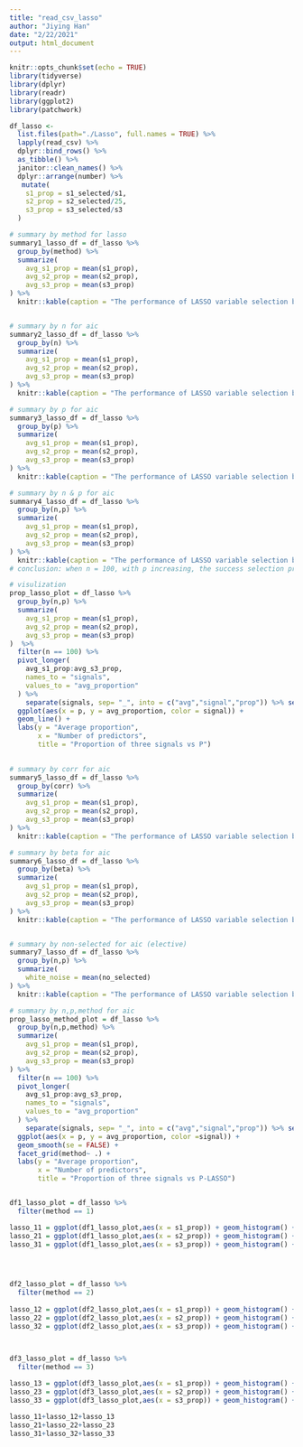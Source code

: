 ```yaml
---
title: "read_csv_lasso"
author: "Jiying Han"
date: "2/22/2021"
output: html_document
---
```


```r
knitr::opts_chunk$set(echo = TRUE)
library(tidyverse)
library(dplyr)
library(readr)
library(ggplot2)
library(patchwork)
```


```r
df_lasso <- 
  list.files(path="./Lasso", full.names = TRUE) %>% 
  lapply(read_csv) %>% 
  dplyr::bind_rows() %>% 
  as_tibble() %>% 
  janitor::clean_names() %>% 
  dplyr::arrange(number) %>% 
   mutate(
    s1_prop = s1_selected/s1,
    s2_prop = s2_selected/25,
    s3_prop = s3_selected/s3
  )
```

```r
# summary by method for lasso
summary1_lasso_df = df_lasso %>% 
  group_by(method) %>% 
  summarize(
    avg_s1_prop = mean(s1_prop),
    avg_s2_prop = mean(s2_prop),
    avg_s3_prop = mean(s3_prop)
) %>% 
  knitr::kable(caption = "The performance of LASSO variable selection by method")


# summary by n for aic
summary2_lasso_df = df_lasso %>% 
  group_by(n) %>% 
  summarize(
    avg_s1_prop = mean(s1_prop),
    avg_s2_prop = mean(s2_prop),
    avg_s3_prop = mean(s3_prop)
) %>% 
  knitr::kable(caption = "The performance of LASSO variable selection by n")

# summary by p for aic
summary3_lasso_df = df_lasso %>% 
  group_by(p) %>% 
  summarize(
    avg_s1_prop = mean(s1_prop),
    avg_s2_prop = mean(s2_prop),
    avg_s3_prop = mean(s3_prop)
) %>% 
  knitr::kable(caption = "The performance of LASSO variable selection by p")

# summary by n & p for aic
summary4_lasso_df = df_lasso %>% 
  group_by(n,p) %>% 
  summarize(
    avg_s1_prop = mean(s1_prop),
    avg_s2_prop = mean(s2_prop),
    avg_s3_prop = mean(s3_prop)
) %>% 
  knitr::kable(caption = "The performance of LASSO variable selection by n&p")
# conclusion: when n = 100, with p increasing, the success selection proportion in all three signals will firstly increase and then decrease,however, when p fix, there is no big differnce between n = 100 and n =200.

# visulization
prop_lasso_plot = df_lasso %>% 
  group_by(n,p) %>% 
  summarize(
    avg_s1_prop = mean(s1_prop),
    avg_s2_prop = mean(s2_prop),
    avg_s3_prop = mean(s3_prop)
)  %>% 
  filter(n == 100) %>% 
  pivot_longer(
    avg_s1_prop:avg_s3_prop,
    names_to = "signals",
    values_to = "avg_proportion"
  ) %>% 
    separate(signals, sep= "_", into = c("avg","signal","prop")) %>% select(-avg, - prop) %>% 
  ggplot(aes(x = p, y = avg_proportion, color = signal)) + 
  geom_line() +
  labs(y = "Average proportion", 
       x = "Number of predictors", 
       title = "Proportion of three signals vs P")

  
# summary by corr for aic
summary5_lasso_df = df_lasso %>% 
  group_by(corr) %>% 
  summarize(
    avg_s1_prop = mean(s1_prop),
    avg_s2_prop = mean(s2_prop),
    avg_s3_prop = mean(s3_prop)
) %>% 
  knitr::kable(caption = "The performance of LASSO variable selection by correlation")

# summary by beta for aic
summary6_lasso_df = df_lasso %>% 
  group_by(beta) %>% 
  summarize(
    avg_s1_prop = mean(s1_prop),
    avg_s2_prop = mean(s2_prop),
    avg_s3_prop = mean(s3_prop)
) %>% 
  knitr::kable(caption = "The performance of LASSO variable selection by beta")


# summary by non-selected for aic (elective)
summary7_lasso_df = df_lasso %>% 
  group_by(n,p) %>% 
  summarize(
    white_noise = mean(no_selected)
) %>% 
  knitr::kable(caption = "The performance of LASSO variable selection by white noise")

# summary by n,p,method for aic
prop_lasso_method_plot = df_lasso %>% 
  group_by(n,p,method) %>% 
  summarize(
    avg_s1_prop = mean(s1_prop),
    avg_s2_prop = mean(s2_prop),
    avg_s3_prop = mean(s3_prop)
) %>% 
  filter(n == 100) %>% 
  pivot_longer(
    avg_s1_prop:avg_s3_prop,
    names_to = "signals",
    values_to = "avg_proportion"
  ) %>% 
    separate(signals, sep= "_", into = c("avg","signal","prop")) %>% select(-avg, - prop) %>% 
  ggplot(aes(x = p, y = avg_proportion, color =signal)) + 
  geom_smooth(se = FALSE) + 
  facet_grid(method~ .) +
  labs(y = "Average proportion", 
       x = "Number of predictors", 
       title = "Proportion of three signals vs P-LASSO")


df1_lasso_plot = df_lasso %>% 
  filter(method == 1) 

lasso_11 = ggplot(df1_lasso_plot,aes(x = s1_prop)) + geom_histogram() + labs(title = "LASSO Method 1 for s1 selection proportion")
lasso_21 = ggplot(df1_lasso_plot,aes(x = s2_prop)) + geom_histogram() + labs(title = "LASSO Method 1 for s2 selection proportion")
lasso_31 = ggplot(df1_lasso_plot,aes(x = s3_prop)) + geom_histogram() + labs(title = "LASSO Method 1 for s3 selection proportion")




df2_lasso_plot = df_lasso %>% 
  filter(method == 2) 
 
lasso_12 = ggplot(df2_lasso_plot,aes(x = s1_prop)) + geom_histogram() + labs(title = "LASSO Method 2 for s1 selection proportion")
lasso_22 = ggplot(df2_lasso_plot,aes(x = s2_prop)) + geom_histogram() + labs(title = "LASSO Method 2 for s2 selection proportion")
lasso_32 = ggplot(df2_lasso_plot,aes(x = s3_prop)) + geom_histogram() + labs(title = "LASSO Method 2 for s3 selection proportion")



df3_lasso_plot = df_lasso %>% 
  filter(method == 3) 
 
lasso_13 = ggplot(df3_lasso_plot,aes(x = s1_prop)) + geom_histogram() + labs(title = "LASSO Method 2 for s1 selection proportion")
lasso_23 = ggplot(df3_lasso_plot,aes(x = s2_prop)) + geom_histogram() + labs(title = "LASSO Method 2 for s2 selection proportion")
lasso_33 = ggplot(df3_lasso_plot,aes(x = s3_prop)) + geom_histogram() + labs(title = "LASSO Method 2 for s3 selection proportion")
```

```r
lasso_11+lasso_12+lasso_13 
lasso_21+lasso_22+lasso_23
lasso_31+lasso_32+lasso_33
```


